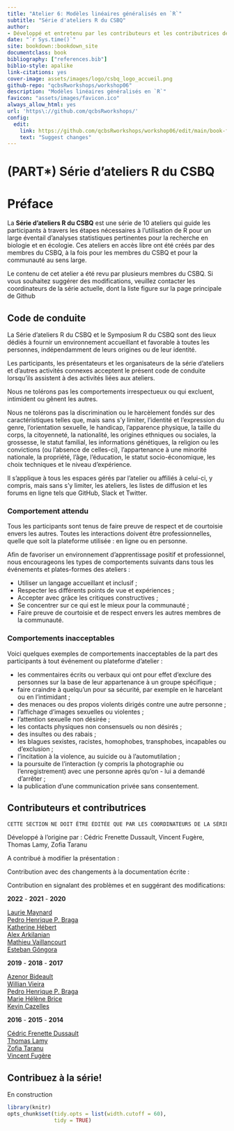```yaml
--- 
title: "Atelier 6: Modèles linéaires généralisés en `R`"
subtitle: "Série d'ateliers R du CSBQ"
author:
- Développé et entretenu par les contributeurs et les contributrices de la Série d'ateliers R du CSBQ^[La Série d'ateliers R du CSBQ fait partie du [Centre de la science de la biodiversité du Québec](https://www.qcbs.ca), et est maintenue par les coordonnateurs et les coordonnatrices de la série, et les membres étudiants diplômés, postdoctoraux et professionnels de la recherche. **La liste des contributeurs et des contributrices de cet atelier sont accessibles[ici](lien)**].
date: "`r Sys.time()`"
site: bookdown::bookdown_site
documentclass: book
bibliography: ["references.bib"]
biblio-style: apalike
link-citations: yes
cover-image: assets/images/logo/csbq_logo_accueil.png
github-repo: "qcbsRworkshops/workshop06"
description: "Modèles linéaires généralisés en `R`"
favicon: "assets/images/favicon.ico"
always_allow_html: yes
url: 'https\://github.com/qcbsRworkshops/'
config:
  edit:
    link: https://github.com/qcbsRworkshops/workshop06/edit/main/book-fr/%s
    text: "Suggest changes"
---
```

# (PART\*) Série d'ateliers R du CSBQ {-}

# Préface {-}

La **Série d'ateliers R du CSBQ** est une série de 10 ateliers qui guide les participants à travers les étapes nécessaires à l'utilisation de R pour un large éventail d'analyses statistiques pertinentes pour la recherche en biologie et en écologie. Ces ateliers en accès libre ont été créés par des membres du CSBQ, à la fois pour les membres du CSBQ et pour la communauté au sens large.

Le contenu de cet atelier a été revu par plusieurs membres du CSBQ. Si vous souhaitez suggérer des modifications, veuillez contacter les coordinateurs de la série actuelle, dont la liste figure sur la page principale de Github

## Code de conduite

La Série d'ateliers R du CSBQ et le Symposium R du CSBQ sont des lieux dédiés à fournir un environnement accueillant et favorable à toutes les personnes, indépendamment de leurs origines ou de leur identité.

Les participants, les présentateurs et les organisateurs de la série d'ateliers et d'autres activités connexes acceptent le présent code de conduite lorsqu'ils assistent à des activités liées aux ateliers.

Nous ne tolérons pas les comportements irrespectueux ou qui excluent, intimident ou gênent les autres.

Nous ne tolérons pas la discrimination ou le harcèlement fondés sur des caractéristiques telles que, mais sans s'y limiter, l'identité et l'expression du genre, l'orientation sexuelle, le handicap, l'apparence physique, la taille du corps, la citoyenneté, la nationalité, les origines ethniques ou sociales, la grossesse, le statut familial, les informations génétiques, la religion ou les convictions (ou l'absence de celles-ci), l'appartenance à une minorité nationale, la propriété, l'âge, l'éducation, le statut socio-économique, les choix techniques et le niveau d'expérience.

Il s'applique à tous les espaces gérés par l'atelier ou affiliés à celui-ci, y compris, mais sans s'y limiter, les ateliers, les listes de diffusion et les forums en ligne tels que GitHub, Slack et Twitter.

### Comportement attendu

Tous les participants sont tenus de faire preuve de respect et de courtoisie envers les autres. Toutes les interactions doivent être professionnelles, quelle que soit la plateforme utilisée : en ligne ou en personne. 

Afin de favoriser un environnement d'apprentissage positif et professionnel, nous encourageons les types de comportements suivants dans tous les événements et plates-formes des ateliers :

- Utiliser un langage accueillant et inclusif ;
- Respecter les différents points de vue et expériences ;
- Accepter avec grâce les critiques constructives ;
- Se concentrer sur ce qui est le mieux pour la communauté ;
- Faire preuve de courtoisie et de respect envers les autres membres de la communauté.

### Comportements inacceptables

Voici quelques exemples de comportements inacceptables de la part des participants à tout événement ou plateforme d'atelier :

- les commentaires écrits ou verbaux qui ont pour effet d'exclure des personnes sur la base de leur appartenance à un groupe spécifique ;
- faire craindre à quelqu'un pour sa sécurité, par exemple en le harcelant ou en l'intimidant ;
- des menaces ou des propos violents dirigés contre une autre personne ;
- l'affichage d'images sexuelles ou violentes ;
- l'attention sexuelle non désirée ;
- les contacts physiques non consensuels ou non désirés ;
- des insultes ou des rabais ;
- les blagues sexistes, racistes, homophobes, transphobes, incapables ou d'exclusion ;
- l'incitation à la violence, au suicide ou à l'automutilation ;
- la poursuite de l'interaction (y compris la photographie ou l'enregistrement) avec une personne après qu'on - lui a demandé d'arrêter ;
- la publication d'une communication privée sans consentement.

## Contributeurs et contributrices

```r
CETTE SECTION NE DOIT ÊTRE ÉDITÉE QUE PAR LES COORDINATEURS DE LA SÉRIE D'ATELIERS R
```

Développé à l'origine par :
Cédric Frenette Dussault, Vincent Fugère, Thomas Lamy, Zofia Taranu

A contribué à modifier la présentation :

Contribution avec des changements à la documentation écrite :

Contribution en signalant des problèmes et en suggérant des modifications:

**2022** - **2021** - **2020**

[Laurie Maynard](https://github.com/LaurieMaynard)\
[Pedro Henrique P. Braga](https://github.com/pedrohbraga)\
[Katherine Hébert](https://github.com/katherinehebert)\
[Alex Arkilanian]()\
[Mathieu Vaillancourt](mathieu.vaillancourt.2@ulaval.ca)\
[Esteban Góngora](https://github.com/estebangongora)\

**2019** - **2018** - **2017**

[Azenor Bideault]()\
[Willian Vieira]()\
[Pedro Henrique P. Braga](https://github.com/pedrohbraga)\
[Marie Hélène Brice]()\
[Kevin Cazelles]()\

**2016** - **2015** - **2014**

[Cédric Frenette Dussault]()\
[Thomas Lamy]()\
[Zofia Taranu]()\
[Vincent Fugère]()\

## Contribuez à la série!

En construction

```r
library(knitr)
opts_chunk$set(tidy.opts = list(width.cutoff = 60),
               tidy = TRUE)
```
